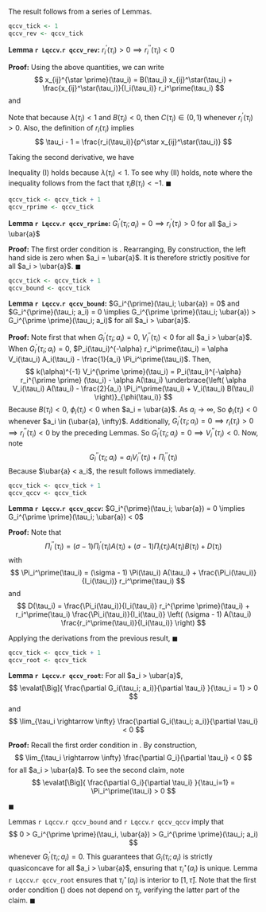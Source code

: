 The result follows from a series of Lemmas.

```r
qccv_tick <- 1
qccv_rev <- qccv_tick
```

**Lemma `r Lqccv`.`r qccv_rev`:** $r_i^\prime(\tau_i) > 0 \implies r_i^{\prime \prime}(\tau_i) < 0$

**Proof:** Using the above quantities, we can write
$$
x_{ij}^{\star \prime}(\tau_i) = B(\tau_i) x_{ij}^\star(\tau_i) + \frac{x_{ij}^\star(\tau_i)}{I_i(\tau_i)} r_i^\prime(\tau_i)
$$
and 
\begin{align*}
r_i^\prime(\tau_i) &= (\tau_i - 1) p^\star x_{ij}^{\star \prime}(\tau_i) + p^\star x_{ij}^\star(\tau_i) \\
r_i^\prime(\tau_i) &= B(\tau_i) r_i(\tau_i) + \lambda(\tau_i) r_i^\prime(\tau_i) + p^\star x_{ij}^\star(\tau_i) \\
(1 - \lambda(\tau_i)) r_i^\prime(\tau_i) &= B(\tau_i) r_i(\tau_i) + p^\star x_{ij}^\star(\tau_i) \\
(\tau_i - 1) (1 - \lambda(\tau_i)) r_i^\prime(\tau_i) &= (\tau_i - 1) B(\tau_i) r_i(\tau_i) + r_i(\tau_i) \\
(\tau_i - 1) (1 - \lambda(\tau_i)) r_i^\prime(\tau_i) &= r_i(\tau_i) \left( (\tau_i - 1) B(\tau_i) + 1 \right) \\
(\tau_i - 1) (1 - \lambda(\tau_i)) r_i^\prime(\tau_i) &= r_i(\tau_i) C(\tau_i)
\end{align*}

Note that because $\lambda(\tau_i) < 1$ and $B(\tau_i) < 0$, then $C(\tau_i) \in (0, 1)$ whenever $r_i^\prime(\tau_i) > 0$. Also, the definition of $r_i(\tau_i)$ implies
$$
\tau_i - 1 = \frac{r_i(\tau_i)}{p^\star x_{ij}^\star(\tau_i)}
$$

Taking the second derivative, we have
\begin{align*}
(\tau_i - 1) (1 - \lambda(\tau_i)) r_i^{\prime \prime}(\tau_i) =& - \left( (1 - \lambda(\tau_i)) r_i^\prime(\tau_i) - (\tau_i - 1) \lambda^\prime(\tau_i) r_i^\prime(\tau_i) \right) + C(\tau_i) r_i^\prime(\tau_i) + C^\prime(\tau_i) r_i(\tau_i) \\
=& - \left( (1 - \lambda(\tau_i)) r_i^\prime(\tau_i) - (\tau_i - 1) (1 - \lambda(\tau_i)) r_i^\prime(\tau_i)^2 I_i(\tau_i)^{-1} \right) + C(\tau_i) r_i^\prime(\tau_i) + \\
& C^\prime(\tau_i) r_i(\tau_i) \\
=& - (1 - \lambda(\tau_i)) r_i^\prime(\tau_i) \left( 1 - (\tau_i - 1) I_i(\tau_i)^{-1} r_i^\prime(\tau_i) \right) + C(\tau_i) r_i^\prime(\tau_i) + C^\prime(\tau_i) r_i(\tau_i) \\
=& - (1 - \lambda(\tau_i)) r_i^\prime(\tau_i) \left( 1 - \lambda(\tau_i) \frac{r_i^\prime(\tau_i)}{p^\star x_{ij}^\star(\tau_i)} \right) + C(\tau_i) r_i^\prime(\tau_i) + C^\prime(\tau_i) r_i(\tau_i) \\
=& - (1 - \lambda(\tau_i)) r_i^\prime(\tau_i) \left( 1 - \lambda(\tau_i) \frac{C(\tau_i)}{(1 - \lambda(\tau_i))} \right) + C(\tau_i) r_i^\prime(\tau_i) + C^\prime(\tau_i) r_i(\tau_i) \\
=& - r_i^\prime(\tau_i) \left( 1 - (1 - C(\tau_i)) \lambda(\tau_i) \right) + C(\tau_i) r_i^\prime(\tau_i) + C^\prime(\tau_i) r_i(\tau_i) \\
=& \underbrace{- r_i^\prime(\tau_i) \left( 1 - (1 - C(\tau_i)) \lambda(\tau_i) \right) + C(\tau_i) r_i^\prime(\tau_i)}_{<0 \text{ (I)}} + \underbrace{C^\prime(\tau_i) r_i(\tau_i)}_{<0 \text{ (II)}}
\end{align*}

Inequality (I) holds because $\lambda(\tau_i) < 1$. To see why (II) holds, note
\begin{align*}
\tau_i C^\prime(\tau_i) &= \tau_i (\tau_i - 1) B^\prime(\tau_i) + \tau_i B(\tau_i) \\
&= (\tau_i - 1) \tau_i \left( (\sigma - 1) A(\tau_i) B(\tau_i) + \sigma \tau_i^{-2} \right) + \tau_i \left( (\sigma - 1) A(\tau_i) - \sigma \tau_i^{-1} \right) \\
&= (\sigma - 1) \tau_i A(\tau_i) \tau_i B(\tau_i) + \sigma - \tau_i B^\prime(\tau_i) + (\sigma - 1) \tau_i A(\tau_i) - \sigma \\
&= (\sigma - 1) \tau_i A(\tau_i) \underbrace{\left( \tau_i B(\tau_i) + 1 \right)}_{<0} - \tau_i B^\prime(\tau_i)
\end{align*}
where the inequality follows from the fact that $\tau_i B(\tau_i) < -1$. $\blacksquare$

```r
qccv_tick <- qccv_tick + 1
qccv_rprime <- qccv_tick
```

**Lemma `r Lqccv`.`r qccv_rprime`:** $G_i^\prime(\tau_i; a_i) = 0 \implies r_i^{\prime}(\tau_i) > 0$ for all $a_i > \ubar{a}$

**Proof:** The first order condition is
\begin{equation} \label{eq:Gfoc}
0 = - \alpha a_i V_i(\tau_i) A(\tau_i) + a_i r_i^\prime(\tau_i) P_i(\tau_i)^{-\alpha} + \Pi_i^\prime(\tau_i)
\end{equation}.
Rearranging,
\begin{align*}
\alpha a_i V_i(\tau_i) A(\tau_i) - \Pi_i^\prime(\tau_i) &= a_i r_i^\prime(\tau_i) P_i(\tau_i)^{-\alpha} \\
\underbrace{ \frac{P_i(\tau_i)^\alpha}{a_i} \left( \alpha a_i V_i(\tau_i) A(\tau_i) - \Pi_i^\prime(\tau_i) \right)}_{>0} &= r_i^\prime(\tau_i)
\end{align*}
By construction, the left hand side is zero when $a_i = \ubar{a}$. It is therefore strictly positive for all $a_i > \ubar{a}$. $\blacksquare$

```r
qccv_tick <- qccv_tick + 1
qccv_bound <- qccv_tick
```

**Lemma `r Lqccv`.`r qccv_bound`:** $G_i^{\prime}(\tau_i; \ubar{a}) = 0$ and $G_i^{\prime}(\tau_i; a_i) = 0 \implies G_i^{\prime \prime}(\tau_i; \ubar{a}) > G_i^{\prime \prime}(\tau_i; a_i)$ for all $a_i > \ubar{a}$.

**Proof:** Note first that when $G_i^{\prime}(\tau_i; a_i) = 0$, $V_i^{\prime \prime}(\tau_i) < 0$ for all $a_i > \ubar{a}$. 
\begin{align*}
k(\alpha)^{-1} V_i^{\prime \prime}(\tau_i) &= P_i(\tau_i)^{-\alpha} r_i^{\prime \prime} (\tau_i) - \alpha A(\tau_i) \left( V_i^\prime(\tau_i) + V_i(\tau_i) B(\tau_i) + r_i^\prime(\tau_i) P_i(\tau_i)^{-\alpha} \right) \\
&= P_i(\tau_i)^{-\alpha} r_i^{\prime \prime} (\tau_i) - \alpha A(\tau_i) \left( 2 r_i^\prime(\tau_i) P_i(\tau_i)^{-\alpha} - \alpha V_i(\tau_i) A(\tau_i) + V_i(\tau_i) B(\tau_i) \right)
\end{align*}
When $G_i^{\prime}(\tau_i; a_i) = 0$, $P_i(\tau_i)^{-\alpha} r_i^\prime(\tau_i) = \alpha V_i(\tau_i) A_i(\tau_i) - \frac{1}{a_i} \Pi_i^\prime(\tau_i)$. Then, 
$$
k(\alpha)^{-1} V_i^{\prime \prime}(\tau_i) = P_i(\tau_i)^{-\alpha} r_i^{\prime \prime} (\tau_i) - \alpha A(\tau_i) \underbrace{\left( \alpha V_i(\tau_i) A(\tau_i) - \frac{2}{a_i} \Pi_i^\prime(\tau_i) + V_i(\tau_i) B(\tau_i) \right)}_{\phi(\tau_i)}
$$
Because $B(\tau_i) < 0$, $\phi_i(\tau_i) < 0$ when $a_i = \ubar{a}$. As $a_i \rightarrow \infty$, 
\begin{align*}
\phi(\tau_i) \rightarrow & \alpha V_i(\tau_i) A(\tau_i) + V_i(\tau_i) B(\tau_i) \\
=& \alpha V_i(\tau_i) A(\tau_i) + V_i(\tau_i) \left( (\sigma - 1) A(\tau_i) - \sigma \tau_i^{-1} \right) \\
<& V_i(\tau_i) \left( \sigma A(\tau_i) - \sigma \tau_i^{-1} \right) < 0
\end{align*}
So $\phi_i(\tau_i) < 0$ whenever $a_i \in (\ubar{a}, \infty)$. Additionally, $G_i^{\prime}(\tau_i; a_i) = 0 \implies r_i(\tau_i) > 0 \implies r_i^{\prime \prime} (\tau_i) < 0$ by the preceding Lemmas. So $G_i^{\prime}(\tau_i; a_i) = 0 \implies V_i^{\prime \prime}(\tau_i) < 0$. Now, note
$$
G_i^{\prime \prime}(\tau_i; a_i) = a_i V_i^{\prime \prime}(\tau_i) + \Pi_i^{\prime \prime}(\tau_i)
$$
Because $\ubar{a} < a_i$, the result follows immediately. 

```r
qccv_tick <- qccv_tick + 1
qccv_qccv <- qccv_tick
```

**Lemma `r Lqccv`.`r qccv_qccv`:** $G_i^{\prime}(\tau_i; \ubar{a}) = 0 \implies G_i^{\prime \prime}(\tau_i; \ubar{a}) < 0$

**Proof:** Note that 
$$
\Pi_i^{\prime \prime}(\tau_i) = (\sigma - 1) \Pi_i^\prime(\tau_i) A(\tau_i) + (\sigma - 1) \Pi_i(\tau_i) A(\tau_i) B(\tau_i) + D(\tau_i)
$$
with
$$
\Pi_i^\prime(\tau_i) = (\sigma - 1) \Pi(\tau_i) A(\tau_i) + \frac{\Pi_i(\tau_i)}{I_i(\tau_i)} r_i^\prime(\tau_i)
$$
and 
$$
D(\tau_i) = \frac{\Pi_i(\tau_i)}{I_i(\tau_i)} r_i^{\prime \prime}(\tau_i) + r_i^\prime(\tau_i) \frac{\Pi_i(\tau_i)}{I_i(\tau_i)} \left( (\sigma - 1) A(\tau_i) \frac{r_i^\prime(\tau_i)}{I_i(\tau_i)} \right)
$$

Applying the derivations from the previous result,
\begin{align*}
G_i^{\prime \prime}(\tau_i; \ubar{a}) =& \ubar{a} V_i^{\prime \prime}(\tau_i) + \Pi_i^{\prime \prime}(\tau_i) \\
=& \ubar{a} k(\alpha) \left( P_i(\tau_i)^{-\alpha} r_i^{\prime \prime} (\tau_i) - \alpha A(\tau_i) \left( V_i(\tau_i) B(\tau_i) - \alpha V_i(\tau_i) A(\tau_i) \right) \right) + \\ 
& (\sigma - 1) \Pi_i^\prime(\tau_i) A(\tau_i) + (\sigma - 1) \Pi_i(\tau_i) A(\tau_i) B(\tau_i) + D(\tau_i) \\
=& \ubar{a} k(\alpha) \left( P_i(\tau_i)^{-\alpha} r_i^{\prime \prime} (\tau_i) - \Pi_i^\prime(\tau_i) B(\tau_i) + \alpha A(\tau_i) \Pi_i^\prime(\tau_i) \right) + \\
& (\sigma - 1) \Pi_i^\prime(\tau_i) A(\tau_i) + \Pi_i^\prime(\tau_i) B(\tau_i) + D(\tau_i) \\
=& \ubar{a} k(\alpha)  P_i(\tau_i)^{-\alpha} r_i^{\prime \prime} (\tau_i) + \ubar{a} k(\alpha) \Pi_i^\prime(\tau_i) \left( \alpha A(\tau_i) - B(\tau_i) \right) + \\
& \Pi_i^\prime(\tau_i) \left( (\sigma - 1) A(\tau_i) + B(\tau_i) \right) + D(\tau_i) \\
=& \ubar{a} k(\alpha)  P_i(\tau_i)^{-\alpha} r_i^{\prime \prime} (\tau_i) + \underbrace{(\sigma - 1) (p^{\alpha} (1 - p^{-1}))}_{=\beta < 1} \left( \alpha A(\tau_i) - B(\tau_i) \right) + \\
& \Pi_i^\prime(\tau_i) \left( (\sigma - 1) A(\tau_i) + B(\tau_i) \right) + D(\tau_i) \\
<& \ubar{a} k(\alpha)  P_i(\tau_i)^{-\alpha} r_i^{\prime \prime} (\tau_i) + \left( A(\tau_i) - B(\tau_i) \right) + \Pi_i^\prime(\tau_i) \left( (\sigma - 1) A(\tau_i) + B(\tau_i) \right) \\
=& \ubar{a} k(\alpha)  P_i(\tau_i)^{-\alpha} r_i^{\prime \prime} (\tau_i) + \Pi_i^\prime(\tau_i) \left( \sigma A(\tau_i) + B(\tau_i) \right) < 0
\end{align*}
$\blacksquare$

```r
qccv_tick <- qccv_tick + 1
qccv_root <- qccv_tick
```

**Lemma `r Lqccv`.`r qccv_root`:** For all $a_i > \ubar{a}$,
$$
\evalat[\Big]{ \frac{\partial G_i(\tau_i; a_i)}{\partial \tau_i} }{\tau_i = 1} > 0
$$
and
$$
\lim_{\tau_i \rightarrow \infty} \frac{\partial G_i(\tau_i; a_i)}{\partial \tau_i} < 0
$$

**Proof:** Recall the first order condition in \ref{eq:Gfoc}. By construction, 
$$
\lim_{\tau_i \rightarrow \infty} \frac{\partial G_i}{\partial \tau_i} < 0
$$
for all $a_i > \ubar{a}$. To see the second claim, note
$$
\evalat[\Big]{ \frac{\partial G_i}{\partial \tau_i} }{\tau_i=1} = \Pi_i^\prime(\tau_i) > 0
$$

$\blacksquare$

Lemmas `r Lqccv`.`r qccv_bound` and `r Lqccv`.`r qccv_qccv` imply that 
$$
0 > G_i^{\prime \prime}(\tau_i, \ubar{a}) > G_i^{\prime \prime}(\tau_i; a_i)
$$
whenever $G_i^\prime(\tau_i; a_i) = 0$. This guarantees that $G_i(\tau_i; a_i)$ is strictly quasiconcave for all $a_i > \ubar{a}$, ensuring that $\tau_i^\star(a_i)$ is unique. Lemma `r Lqccv`.`r qccv_root` ensures that $\tau_i^\star(a_i)$ is interior to $[1, \bar{\tau}]$. Note that the first order condition (\ref{eq:Gfoc}) does not depend on $\tau_j$, verifying the latter part of the claim. $\blacksquare$

